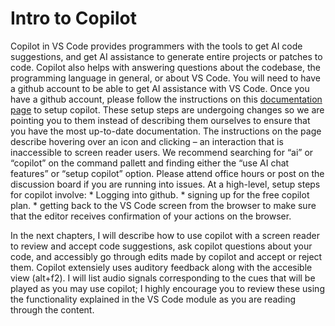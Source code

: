 # Intro to Copilot

Copilot in VS Code provides programmers with the tools to get AI code suggestions, and get AI assistance to generate entire projects or patches to code. Copilot also helps with answering questions about the codebase, the programming language in general, or about VS Code. You will need to have a github account to be able to get AI assistance with VS Code. Once you have a github account, please follow the instructions on this [documentation page](https://code.visualstudio.com/docs/copilot/setup) to setup copilot. These setup steps are undergoing changes so we are pointing you to them instead of describing them ourselves to ensure that you have the most up-to-date documentation. The instructions on the page describe hovering over an icon and clicking -- an interaction that is inaccessible to screen reader users. We recommend searching for "ai" or "copilot" on the command pallett and finding either the "use AI chat features" or "setup copilot" option. Please attend office hours or post on the discussion board if you are running into issues. At a high-level, setup steps for copilot involve:
* Logging into github.
* signing up for the free copilot plan.
* getting back to the VS Code screen from the browser to make sure that the editor receives confirmation of your actions on the browser.

In the next chapters, I will describe how to use copilot with a screen reader to review and accept code suggestions, ask copilot questions about your code, and accessibly go through edits made by copilot and accept or reject them. Copilot extensiely uses auditory feedback along with the accesible view (alt+f2). I will list audio signals corresponding to the cues that will be played as you may use copilot; I highly encourage you to review these using the functionality explained in the VS Code module as you are reading through the content.